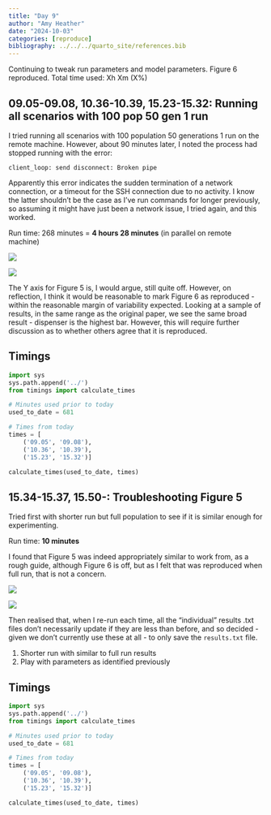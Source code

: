 ```yaml
---
title: "Day 9"
author: "Amy Heather"
date: "2024-10-03"
categories: [reproduce]
bibliography: ../../../quarto_site/references.bib
---
```


::: {.callout-note}

Continuing to tweak run parameters and model parameters. Figure 6 reproduced. Total time used: Xh Xm (X%)

:::

## 09.05-09.08, 10.36-10.39, 15.23-15.32: Running all scenarios with 100 pop 50 gen 1 run

I tried running all scenarios with 100 population 50 generations 1 run on the remote machine. However, about 90 minutes later, I noted the process had stopped running with the error:

```
client_loop: send disconnect: Broken pipe
```

Apparently this error indicates the sudden termination of a network connection, or a timeout for the SSH connection due to no activity. I know the latter shouldn't be the case as I've run commands for longer previously, so assuming it might have just been a network issue, I tried again, and this worked.

Run time: 268 minutes = **4 hours 28 minutes** (in parallel on remote machine)

![](figure5_100pop_50gen_1run.png)

![](figure6_100pop_50gen_1run.png)

The Y axis for Figure 5 is, I would argue, still quite off. However, on reflection, I think it would be reasonable to mark Figure 6 as reproduced - within the reasonable margin of variability expected. Looking at a sample of results, in the same range as the original paper, we see the same broad result - dispenser is the highest bar. However, this will require further discussion as to whether others agree that it is reproduced.

## Timings

```python
import sys
sys.path.append('../')
from timings import calculate_times

# Minutes used prior to today
used_to_date = 681

# Times from today
times = [
    ('09.05', '09.08'),
    ('10.36', '10.39'),
    ('15.23', '15.32')]

calculate_times(used_to_date, times)
```

## 15.34-15.37, 15.50-: Troubleshooting Figure 5

Tried first with shorter run but full population to see if it is similar enough for experimenting.

Run time: **10 minutes**

I found that Figure 5 was indeed appropriately similar to work from, as a rough guide, although Figure 6 is off, but as I felt that was reproduced when full run, that is not a concern.

![](figure5_100pop_1gen_1run.png)

![](figure6_100pop_1gen_1run.png)

Then realised that, when I re-run each time, all the "individual" results .txt files don't necessarily update if they are less than before, and so decided - given we don't currently use these at all - to only save the `results.txt` file.

(1) Shorter run with similar to full run results
(2) Play with parameters as identified previously

## Timings

```python
import sys
sys.path.append('../')
from timings import calculate_times

# Minutes used prior to today
used_to_date = 681

# Times from today
times = [
    ('09.05', '09.08'),
    ('10.36', '10.39'),
    ('15.23', '15.32')]

calculate_times(used_to_date, times)
```